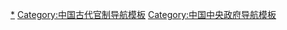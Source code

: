 [[Category:中国古代中央官制|*]]
[[Category:中国古代官制导航模板|Category:中国古代官制导航模板]]
[[Category:中国中央政府导航模板|Category:中国中央政府导航模板]]